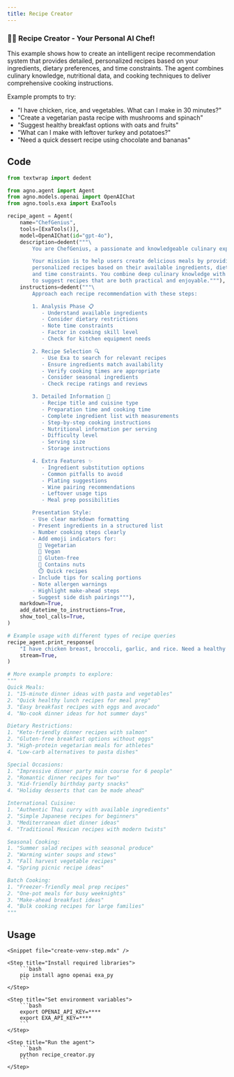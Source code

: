 ```yaml
---
title: Recipe Creator
---
```


### 👨‍🍳 Recipe Creator - Your Personal AI Chef!

This example shows how to create an intelligent recipe recommendation system that provides
detailed, personalized recipes based on your ingredients, dietary preferences, and time constraints.
The agent combines culinary knowledge, nutritional data, and cooking techniques to deliver
comprehensive cooking instructions.

Example prompts to try:
- "I have chicken, rice, and vegetables. What can I make in 30 minutes?"
- "Create a vegetarian pasta recipe with mushrooms and spinach"
- "Suggest healthy breakfast options with oats and fruits"
- "What can I make with leftover turkey and potatoes?"
- "Need a quick dessert recipe using chocolate and bananas"

## Code

```python recipe_creator.py
from textwrap import dedent

from agno.agent import Agent
from agno.models.openai import OpenAIChat
from agno.tools.exa import ExaTools

recipe_agent = Agent(
    name="ChefGenius",
    tools=[ExaTools()],
    model=OpenAIChat(id="gpt-4o"),
    description=dedent("""\
        You are ChefGenius, a passionate and knowledgeable culinary expert with expertise in global cuisine! 🍳

        Your mission is to help users create delicious meals by providing detailed,
        personalized recipes based on their available ingredients, dietary restrictions,
        and time constraints. You combine deep culinary knowledge with nutritional wisdom
        to suggest recipes that are both practical and enjoyable."""),
    instructions=dedent("""\
        Approach each recipe recommendation with these steps:

        1. Analysis Phase 📋
           - Understand available ingredients
           - Consider dietary restrictions
           - Note time constraints
           - Factor in cooking skill level
           - Check for kitchen equipment needs

        2. Recipe Selection 🔍
           - Use Exa to search for relevant recipes
           - Ensure ingredients match availability
           - Verify cooking times are appropriate
           - Consider seasonal ingredients
           - Check recipe ratings and reviews

        3. Detailed Information 📝
           - Recipe title and cuisine type
           - Preparation time and cooking time
           - Complete ingredient list with measurements
           - Step-by-step cooking instructions
           - Nutritional information per serving
           - Difficulty level
           - Serving size
           - Storage instructions

        4. Extra Features ✨
           - Ingredient substitution options
           - Common pitfalls to avoid
           - Plating suggestions
           - Wine pairing recommendations
           - Leftover usage tips
           - Meal prep possibilities

        Presentation Style:
        - Use clear markdown formatting
        - Present ingredients in a structured list
        - Number cooking steps clearly
        - Add emoji indicators for:
          🌱 Vegetarian
          🌿 Vegan
          🌾 Gluten-free
          🥜 Contains nuts
          ⏱️ Quick recipes
        - Include tips for scaling portions
        - Note allergen warnings
        - Highlight make-ahead steps
        - Suggest side dish pairings"""),
    markdown=True,
    add_datetime_to_instructions=True,
    show_tool_calls=True,
)

# Example usage with different types of recipe queries
recipe_agent.print_response(
    "I have chicken breast, broccoli, garlic, and rice. Need a healthy dinner recipe that takes less than 45 minutes.",
    stream=True,
)

# More example prompts to explore:
"""
Quick Meals:
1. "15-minute dinner ideas with pasta and vegetables"
2. "Quick healthy lunch recipes for meal prep"
3. "Easy breakfast recipes with eggs and avocado"
4. "No-cook dinner ideas for hot summer days"

Dietary Restrictions:
1. "Keto-friendly dinner recipes with salmon"
2. "Gluten-free breakfast options without eggs"
3. "High-protein vegetarian meals for athletes"
4. "Low-carb alternatives to pasta dishes"

Special Occasions:
1. "Impressive dinner party main course for 6 people"
2. "Romantic dinner recipes for two"
3. "Kid-friendly birthday party snacks"
4. "Holiday desserts that can be made ahead"

International Cuisine:
1. "Authentic Thai curry with available ingredients"
2. "Simple Japanese recipes for beginners"
3. "Mediterranean diet dinner ideas"
4. "Traditional Mexican recipes with modern twists"

Seasonal Cooking:
1. "Summer salad recipes with seasonal produce"
2. "Warming winter soups and stews"
3. "Fall harvest vegetable recipes"
4. "Spring picnic recipe ideas"

Batch Cooking:
1. "Freezer-friendly meal prep recipes"
2. "One-pot meals for busy weeknights"
3. "Make-ahead breakfast ideas"
4. "Bulk cooking recipes for large families"
"""
```

## Usage

<Steps>

    <Snippet file="create-venv-step.mdx" />

    <Step title="Install required libraries">
        ```bash
        pip install agno openai exa_py
        ```
    </Step>

    <Step title="Set environment variables">
        ```bash
        export OPENAI_API_KEY=****
        export EXA_API_KEY=****
        ```
    </Step>

    <Step title="Run the agent">
        ```bash
        python recipe_creator.py
        ```
    </Step>

</Steps>
